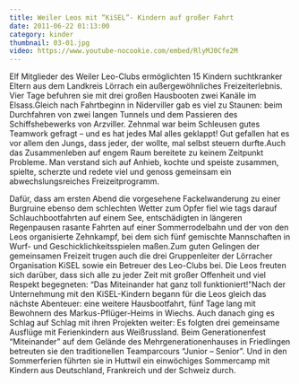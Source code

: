 ```yaml
---
title: Weiler Leos mit “KiSEL”- Kindern auf großer Fahrt
date: 2011-06-22 01:13:00
category: kinder
thumbnail: 03-01.jpg
video: https://www.youtube-nocookie.com/embed/RlyMJ0Cfe2M
---
```


Elf Mitglieder des Weiler Leo-Clubs ermöglichten 15 Kindern suchtkranker Eltern aus dem Landkreis Lörrach ein außergewöhnliches Freizeiterlebnis. Vier Tage befuhren sie mit drei großen Hausbooten zwei Kanäle im Elsass.Gleich nach Fahrtbeginn in Niderviller gab es viel zu Staunen: beim Durchfahren von zwei langen Tunnels und dem Passieren des Schiffshebewerks von Arzviller. Zehnmal war beim Schleusen gutes Teamwork gefragt – und es hat jedes Mal alles geklappt! Gut gefallen hat es vor allem den Jungs, dass jeder, der wollte, mal selbst steuern durfte.Auch das Zusammenleben auf engem Raum bereitete zu keinem Zeitpunkt Probleme. Man verstand sich auf Anhieb, kochte und speiste zusammen, spielte, scherzte und redete viel und genoss gemeinsam ein abwechslungsreiches Freizeitprogramm.

Dafür, dass am ersten Abend die vorgesehene Fackelwanderung zu einer Burgruine ebenso dem schlechten Wetter zum Opfer fiel wie tags darauf Schlauchbootfahrten auf einem See, entschädigten in längeren Regenpausen rasante Fahrten auf einer Sommerrodelbahn und der von den Leos organisierte Zehnkampf, bei dem sich fünf gemischte Mannschaften in Wurf- und Geschicklichkeitsspielen maßen.Zum guten Gelingen der gemeinsamen Freizeit trugen auch die drei Gruppenleiter der Lörracher Organisation KiSEL sowie ein Betreuer des Leo-Clubs bei. Die Leos freuten sich darüber, dass sich alle zu jeder Zeit mit großer Offenheit und viel Respekt begegneten: “Das Miteinander hat ganz toll funktioniert!”Nach der Unternehmung mit den KiSEL-Kindern begann für die Leos gleich das nächste Abenteuer: eine weitere Hausbootfahrt, fünf Tage lang mit Bewohnern des Markus-Pflüger-Heims in Wiechs. Auch danach ging es Schlag auf Schlag mit ihren Projekten weiter: Es folgten drei gemeinsame Ausflüge mit Ferienkindern aus Weißrussland. Beim Generationenfest “Miteinander” auf dem Gelände des Mehrgenerationenhauses in Friedlingen betreuten sie den traditionellen Teamparcours “Junior – Senior”. Und in den Sommerferien führten sie in Huttwil ein einwöchiges Sommercamp mit Kindern aus Deutschland, Frankreich und der Schweiz durch.
